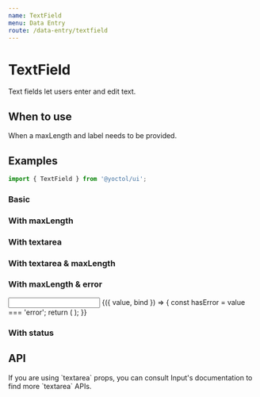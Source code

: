 ```yaml
---
name: TextField
menu: Data Entry
route: /data-entry/textfield
---
```



# TextField

Text fields let users enter and edit text.

## When to use

When a maxLength and label needs to be provided.

## Examples

```js
import { TextField } from '@yoctol/ui';
```

### Basic

<Playground>
  <TextField label="Text Field" />
</Playground>

### With maxLength

<Playground>
  <TextField label="Text Field" maxLength={12} />
</Playground>

### With textarea

<Playground>
  <TextField
    textarea
    minRows={2}
    maxRows={6}
    label="Text Field(textarea)"
  />
</Playground>

### With textarea & maxLength

<Playground>
  <TextField
    textarea
    minRows={2}
    maxRows={6}
    maxLength={100}
    label="Text Field(textarea)"
  />
</Playground>

### With maxLength & error

<Playground>
  <Input>
    {({ value, bind }) => {
      const hasError = value === 'error';
      return (
        <TextField
          label="Please type 'error'"
          maxLength={12}
          error={hasError}
          message="Just show error"
          {...bind}
        />
      );
    }}
  </Input>
</Playground>

### With status

<Playground>
  <TextField value="default" label="Text Field" />
  <TextField
    label="Text Field"
    value="Success"
    success
    message="This is a success message"
  />
  <TextField
    label="Text Field"
    value="Warning"
    warning
    message="This is a warning message"
  />
  <TextField
    label="Text Field"
    value="Error"
    error
    message="This is a error message"
  />
</Playground>

## API

<PropsTable of={TextField} />

<div>
If you are using `textarea` props, you can consult <Link to="/data-entry/input#api">Input's documentation</Link> to find more `textarea` APIs.
</div>

